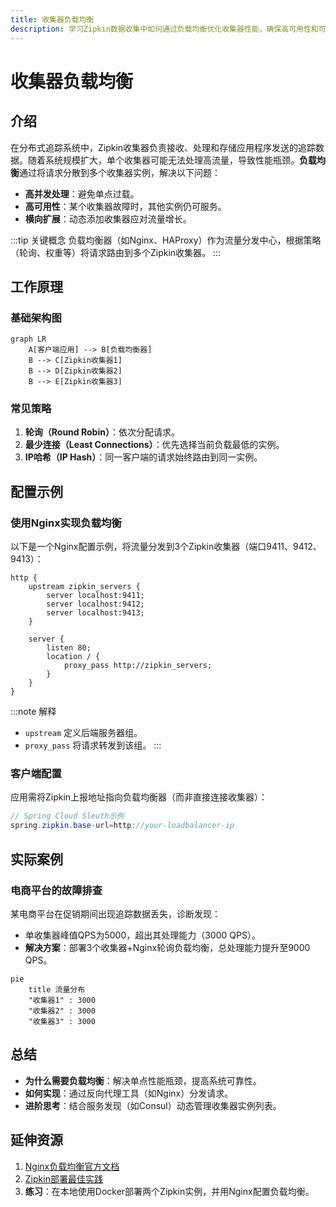 ```yaml
---
title: 收集器负载均衡
description: 学习Zipkin数据收集中如何通过负载均衡优化收集器性能，确保高可用性和可扩展性。
---
```


# 收集器负载均衡

## 介绍

在分布式追踪系统中，Zipkin收集器负责接收、处理和存储应用程序发送的追踪数据。随着系统规模扩大，单个收集器可能无法处理高流量，导致性能瓶颈。**负载均衡**通过将请求分散到多个收集器实例，解决以下问题：
- **高并发处理**：避免单点过载。
- **高可用性**：某个收集器故障时，其他实例仍可服务。
- **横向扩展**：动态添加收集器应对流量增长。

:::tip 关键概念
负载均衡器（如Nginx、HAProxy）作为流量分发中心，根据策略（轮询、权重等）将请求路由到多个Zipkin收集器。
:::

## 工作原理

### 基础架构图
```mermaid
graph LR
    A[客户端应用] --> B[负载均衡器]
    B --> C[Zipkin收集器1]
    B --> D[Zipkin收集器2]
    B --> E[Zipkin收集器3]
```

### 常见策略
1. **轮询（Round Robin）**：依次分配请求。
2. **最少连接（Least Connections）**：优先选择当前负载最低的实例。
3. **IP哈希（IP Hash）**：同一客户端的请求始终路由到同一实例。

## 配置示例

### 使用Nginx实现负载均衡
以下是一个Nginx配置示例，将流量分发到3个Zipkin收集器（端口9411、9412、9413）：

```nginx
http {
    upstream zipkin_servers {
        server localhost:9411;
        server localhost:9412;
        server localhost:9413;
    }

    server {
        listen 80;
        location / {
            proxy_pass http://zipkin_servers;
        }
    }
}
```

:::note 解释
- `upstream` 定义后端服务器组。
- `proxy_pass` 将请求转发到该组。
:::

### 客户端配置
应用需将Zipkin上报地址指向负载均衡器（而非直接连接收集器）：

```java
// Spring Cloud Sleuth示例
spring.zipkin.base-url=http://your-loadbalancer-ip
```

## 实际案例

### 电商平台的故障排查
某电商平台在促销期间出现追踪数据丢失，诊断发现：
- 单收集器峰值QPS为5000，超出其处理能力（3000 QPS）。
- **解决方案**：部署3个收集器+Nginx轮询负载均衡，总处理能力提升至9000 QPS。

```mermaid
pie
    title 流量分布
    "收集器1" : 3000
    "收集器2" : 3000
    "收集器3" : 3000
```

## 总结

- **为什么需要负载均衡**：解决单点性能瓶颈，提高系统可靠性。
- **如何实现**：通过反向代理工具（如Nginx）分发请求。
- **进阶思考**：结合服务发现（如Consul）动态管理收集器实例列表。

## 延伸资源

1. [Nginx负载均衡官方文档](https://nginx.org/en/docs/http/load_balancing.html)
2. [Zipkin部署最佳实践](https://zipkin.io/pages/architecture.html)
3. **练习**：在本地使用Docker部署两个Zipkin实例，并用Nginx配置负载均衡。